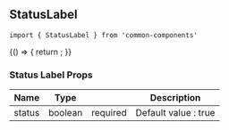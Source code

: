 
<Meta title="MDX|StatusLabel" component={StatusLabel} />

## StatusLabel

`import { StatusLabel } from 'common-components'`

<Preview>
  <Story name="default">
    {() => {
      return <StatusLabel status={true} />;
    }}
  </Story>
</Preview>

### Status Label Props

| Name   | Type    |          | Description          |
| ------ | ------- | -------- | -------------------- |
| status | boolean | required | Default value : true |

